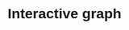 # Interactive graph

<style>
  * {
    font-family: sans-serif;
  }
</style> 

<div id="plot">
   <svg width="800" height="600"></svg>
</div>


<script src="https://cdn.jsdelivr.net/npm/d3@7"></script>
<script src="scripts/myscript.js"></script>
